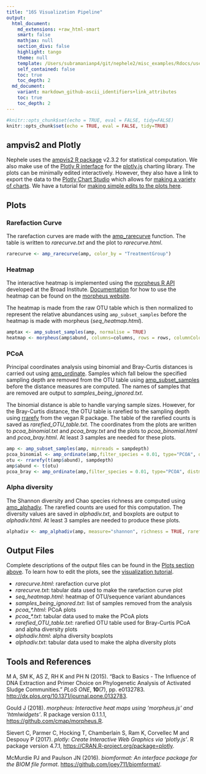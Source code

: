 ```yaml
---
title: "16S Visualization Pipeline"
output:
  html_document:
    md_extensions: +raw_html-smart
    smart: false  
    mathjax: null
    section_divs: false
    highlight: tango
    theme: null
    template: /Users/subramanianp4/git/nephele2/misc_examples/Rdocs/user_guide_template.html
    self_contained: false 
    toc: true
    toc_depth: 2
  md_document:
    variant: markdown_github-ascii_identifiers+link_attributes
    toc: true
    toc_depth: 2
---
```


```r
#knitr::opts_chunk$set(echo = TRUE, eval = FALSE, tidy=FALSE)
knitr::opts_chunk$set(echo = TRUE, eval = FALSE, tidy=TRUE)
```

## ampvis2 and Plotly
Nephele uses the [ampvis2 R package](https://madsalbertsen.github.io/ampvis2/){target="_blank" rel="noopener noreferrer"} v2.3.2 for statistical computation.  We also make use of the [Plotly R interface](https://plot.ly/r/){target="_blank" rel="noopener noreferrer"} for the [plotly.js](https://plot.ly){target="_blank" rel="noopener noreferrer"} charting library.  The plots can be minimally edited interactively.  However, they also have a link to export the data to the [Plotly Chart Studio](https://plot.ly/online-chart-maker/){target="_blank" rel="noopener noreferrer"} which allows for [making a variety of charts](https://help.plot.ly/tutorials/){target="_blank" rel="noopener noreferrer"}.  We have a tutorial for <a href="{{ url_for('show_tutorials') }}">making simple edits to the plots here</a>.

## Plots
### Rarefaction Curve
The rarefaction curves are made with the [amp_rarecurve](https://madsalbertsen.github.io/ampvis2/reference/amp_rarecurve.html){target="_blank" rel="noopener noreferrer"} function.  The table is written to *rarecurve.txt* and the plot to *rarecurve.html*.
```r
rarecurve <- amp_rarecurve(amp, color_by = "TreatmentGroup")
```

### Heatmap
The interactive heatmap is implemented using the [morpheus R API](https://github.com/cmap/morpheus.R){target="_blank" rel="noopener noreferrer"} developed at the Broad Institute.  [Documentation](https://software.broadinstitute.org/morpheus/documentation.html){target="_blank" rel="noopener noreferrer"} for how to use the heatmap can be found on the [morpheus website](https://software.broadinstitute.org/morpheus/){target="_blank" rel="noopener noreferrer"}.

The heatmap is made from the raw OTU table which is then normalized to represent the relative abundances using `amp_subset_samples` before the heatmap is made with morpheus (*seq_heatmap.html*).
```r
amptax <- amp_subset_samples(amp, normalise = TRUE)
heatmap <- morpheus(amp$abund, columns=columns, rows = rows, columnColorModel = list(type=as.list(colors)), colorScheme = list(scalingMode="fixed", stepped=FALSE), columnAnnotations = amptax$metadata, rowAnnotations = amptax$tax)
```


### PCoA
Principal coordinates analysis using binomial and Bray-Curtis distances is carried out using [amp_ordinate](https://madsalbertsen.github.io/ampvis2/reference/amp_ordinate.html){target="_blank" rel="noopener noreferrer"}.  Samples which fall below the specified sampling depth are removed from the OTU table using [amp_subset_samples](https://madsalbertsen.github.io/ampvis2/reference/amp_subset_samples.html){target="_blank" rel="noopener noreferrer"} before the distance measures are computed.  The names of samples that are removed are output to *samples_being_ignored.txt*. 

The binomial distance is able to handle varying sample sizes.  However, for the Bray-Curtis distance, the OTU table is rarefied to the sampling depth using [rrarefy](https://www.rdocumentation.org/packages/vegan/versions/2.4-2/topics/rarefy){target="_blank" rel="noopener noreferrer"} from the vegan R package.  The table of the rarefied counts is saved as *rarefied_OTU_table.txt*.  The coordinates from the plots are written to *pcoa_binomial.txt* and *pcoa_bray.txt* and the plots to *pcoa_binomial.html* and *pcoa_bray.html*.  At least 3 samples are needed for these plots.
```r
amp <- amp_subset_samples(amp, minreads = sampdepth)
pcoa_binomial <- amp_ordinate(amp,filter_species = 0.01, type="PCOA", distmeasure = "binomial", sample_color_by = "TreatmentGroup", detailed_output = TRUE, transform="none")
otu <- rrarefy(t(amp$abund), sampdepth)
amp$abund <- t(otu)
pcoa_bray <- amp_ordinate(amp,filter_species = 0.01, type="PCOA", distmeasure = "bray", sample_color_by = "TreatmentGroup", detailed_output = TRUE, transform="none")
```

### Alpha diversity
The Shannon diversity and Chao species richness are computed using [amp_alphadiv](https://madsalbertsen.github.io/ampvis2/reference/amp_alphadiv.html){target="_blank" rel="noopener noreferrer"}. The rarefied counts are used for this computation.  The diversity values are saved in *alphadiv.txt*, and boxplots are output to *alphadiv.html*.  At least 3 samples are needed to produce these plots.

```r
alphadiv <- amp_alphadiv(amp, measure="shannon", richness = TRUE, rarefy = sampdepth)
```

## Output Files
Complete descriptions of the output files can be found in the [Plots section above](#plots).  To learn how to edit the plots, see the <a href="{{ url_for('show_tutorials') }}">visualization tutorial</a>.

- *rarecurve.html*: rarefaction curve plot
- *rarecurve.txt*: tabular data used to make the rarefaction curve plot
- *seq_heatmap.html*: heatmap of OTU/sequence variant abundances
- *samples_being_ignored.txt*: list of samples removed from the analysis
- *pcoa_\*.html*: PCoA plots
- *pcoa_\*.txt*: tabular data used to make the PCoA plots
- *rarefied_OTU_table.txt*: rarefied OTU table used for Bray-Curtis PCoA and alpha diversity plots
- *alphadiv.html*: alpha diversity boxplots
- *alphadiv.txt*: tabular data used to make the alpha diversity plots


## Tools and References
<p>M A, SM K, AS Z, RH K and PH N (2015). "Back to Basics - The Influence of DNA Extraction and Primer Choice on Phylogenetic Analysis of Activated Sludge Communities." <em>PLoS ONE</em>, <b>10</b>(7), pp. e0132783. <a href="http://dx.plos.org/10.1371/journal.pone.0132783" target="_blank" rel="noopener noreferrer">http://dx.plos.org/10.1371/journal.pone.0132783</a>.</p>
<p>Gould J (2018). <em>morpheus: Interactive heat maps using 'morpheus.js' and 'htmlwidgets'</em>. R package version 0.1.1.1, <a href="https://github.com/cmap/morpheus.R" target="_blank" rel="noopener noreferrer">https://github.com/cmap/morpheus.R</a>.</p>
<p>Sievert C, Parmer C, Hocking T, Chamberlain S, Ram K, Corvellec M and Despouy P (2017). <em>plotly: Create Interactive Web Graphics via 'plotly.js'</em>. R package version 4.7.1, <a href="https://CRAN.R-project.org/package=plotly" target="_blank" rel="noopener noreferrer">https://CRAN.R-project.org/package=plotly</a>.</p>
<p>McMurdie PJ and Paulson JN (2016). <em>biomformat: An interface package for the BIOM file format</em>. <a href="https://github.com/joey711/biomformat/" target="_blank" rel="noopener noreferrer">https://github.com/joey711/biomformat/</a>.</p>
